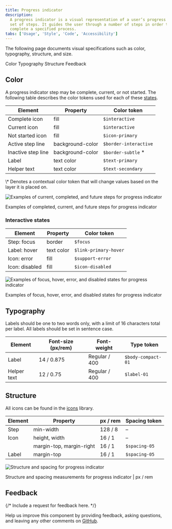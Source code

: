 ```yaml
---
title: Progress indicator
description:
  A progress indicator is a visual representation of a user’s progress through a
  set of steps. It guides the user through a number of steps in order to
  complete a specified process.
tabs: ['Usage', 'Style', 'Code', 'Accessibility']
---
```


<PageDescription>

The following page documents visual specifications such as color, typography,
structure, and size.

</PageDescription>

<AnchorLinks>

<AnchorLink>Color</AnchorLink> <AnchorLink>Typography</AnchorLink>
<AnchorLink>Structure</AnchorLink>
<AnchorLink>Feedback</AnchorLink>

</AnchorLinks>

## Color

A progress indicator step may be complete, current, or not started. The
following table describes the color tokens used for each of these
[states](/components/progress-indicator/usage#states).

| Element            | Property         | Color token           |
| ------------------ | ---------------- | --------------------- |
| Complete icon      | fill             | `$interactive`        |
| Current icon       | fill             | `$interactive`        |
| Not started icon   | fill             | `$icon-primary`       |
| Active step line   | background-color | `$border-interactive` |
| Inactive step line | background-color | `$border-subtle` \*   |
| Label              | text color       | `$text-primary`       |
| Helper text        | text color       | `$text-secondary`     |

<Caption fullWidth>
  \* Denotes a contextual color token that will change values based on the layer
  it is placed on.
</Caption>

<Row>
<Column colLg={8}>

![Examples of current, completed, and future steps for progress indicator](images/progress-indicator-style-1.png)

</Column>
</Row>

<Caption>
  Examples of completed, current, and future steps for progress indicator
</Caption>

### Interactive states

| Element        | Property   | Color token           |
| -------------- | ---------- | --------------------- |
| Step: focus    | border     | `$focus`              |
| Label: hover   | text color | `$link-primary-hover` |
| Icon: error    | fill       | `$support-error`      |
| Icon: disabled | fill       | `$icon-disabled`      |

<Row>
<Column colLg={8}>

![Examples of focus, hover, error, and disabled states for progress indicator](images/progress-indicator-style-2.png)

</Column>
</Row>

<Caption>
  Examples of focus, hover, error, and disabled states for progress indicator
</Caption>

## Typography

Labels should be one to two words only, with a limit of 16 characters total per
label. All labels should be set in sentence case.

| Element     | Font-size (px/rem) | Font-weight   | Type token         |
| ----------- | ------------------ | ------------- | ------------------ |
| Label       | 14 / 0.875         | Regular / 400 | `$body-compact-01` |
| Helper text | 12 / 0.75          | Regular / 400 | `$label-01`        |

## Structure

All icons can be found in the [icons](/elements/icons/library) library.

| Element | Property                 | px / rem | Spacing token |
| ------- | ------------------------ | -------- | ------------- |
| Step    | min-width                | 128 / 8  | –             |
| Icon    | height, width            | 16 / 1   | –             |
|         | margin-top, margin-right | 16 / 1   | `$spacing-05` |
| Label   | margin-top               | 16 / 1   | `$spacing-05` |

<div className="image--fixed">

![Structure and spacing for progress indicator](images/progress-indicator-style-3.png)

</div>

<Caption>
  Structure and spacing measurements for progress indicator | px / rem
</Caption>

## Feedback

{/* Include a request for feedback here. */}

Help us improve this component by providing feedback, asking questions, and
leaving any other comments on
[GitHub](https://github.com/carbon-design-system/carbon-website/issues/new?assignees=&labels=feedback&template=feedback.md).
